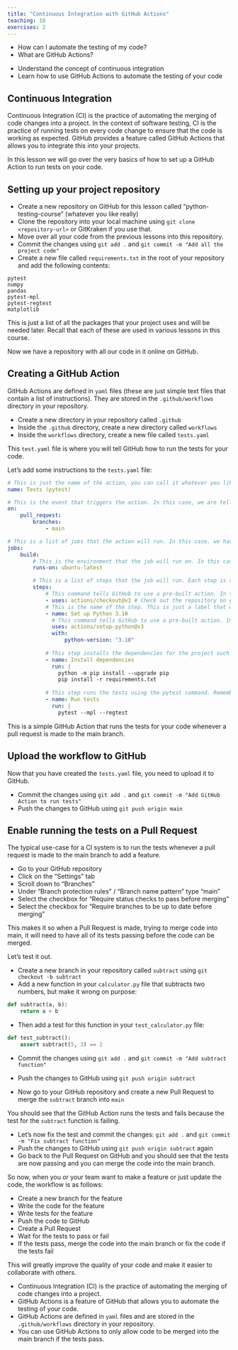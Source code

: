 ```yaml
---
title: "Continuous Integration with GitHub Actions"
teaching: 10
exercises: 2
---
```


:::::::::::::::::::::::::::::::::::::: questions 

- How can I automate the testing of my code?
- What are GitHub Actions?

::::::::::::::::::::::::::::::::::::::::::::::::

::::::::::::::::::::::::::::::::::::: objectives

- Understand the concept of continuous integration
- Learn how to use GitHub Actions to automate the testing of your code

::::::::::::::::::::::::::::::::::::::::::::::::

## Continuous Integration

Continuous Integration (CI) is the practice of automating the merging of code changes into a project.
In the context of software testing, CI is the practice of running tests on every code change to ensure that the code is working as expected.
GitHub provides a feature called GitHub Actions that allows you to integrate this into your projects.

In this lesson we will go over the very basics of how to set up a GitHub Action to run tests on your code.

## Setting up your project repository

- Create a new repository on GitHub for this lesson called "python-testing-course" (whatever you like really)
- Clone the repository into your local machine using `git clone <repository-url>` or GitKraken if you use that.
- Move over all your code from the previous lessons into this repository.
- Commit the changes using `git add .` and `git commit -m "Add all the project code"`
- Create a new file called `requirements.txt` in the root of your repository and add the following contents:

```
pytest
numpy
pandas
pytest-mpl
pytest-regtest
matplotlib
```

This is just a list of all the packages that your project uses and will be needed later.
Recall that each of these are used in various lessons in this course.


Now we have a repository with all our code in it online on GitHub.

## Creating a GitHub Action

GitHub Actions are defined in `yaml` files (these are just simple text files that contain a list of instructions). They are stored
in the `.github/workflows` directory in your repository.

- Create a new directory in your repository called `.github`
- Inside the `.github` directory, create a new directory called `workflows`
- Inside the `workflows` directory, create a new file called `tests.yaml`

This `test.yaml` file is where you will tell GitHub how to run the tests for your code.

Let's add some instructions to the `tests.yaml` file:

```yaml
# This is just the name of the action, you can call it whatever you like.
name: Tests (pytest)

# This is the event that triggers the action. In this case, we are telling GitHub to run the tests whenever a pull request is made to the main branch.
on:
    pull_request:
        branches:
            - main

# This is a list of jobs that the action will run. In this case, we have only one job called build.
jobs:
    build:
        # This is the environment that the job will run on. In this case, we are using the latest version of Ubuntu, however you can ues other operating systems like Windows or MacOS if you like!
        runs-on: ubuntu-latest

        # This is a list of steps that the job will run. Each step is a command that will be executed on the environment.
        steps:
            # This command tells GitHub to use a pre-built action. In this case, we are using the actions/checkout action to check out the repository. This just means that GitHub will use this repository's code to run the tests.
            - uses: actions/checkout@v3 # Check out the repository on github
            # This is the name of the step. This is just a label that will be displayed in the GitHub UI.
            - name: Set up Python 3.10
              # This command tells GitHub to use a pre-built action. In this case, we are using the actions/setup-python action to set up Python 3.10.
              uses: actions/setup-python@v3
              with:
                  python-version: "3.10"
            
            # This step installs the dependencies for the project such as pytest, numpy, pandas, etc using the requirements.txt file we created earlier.
            - name: Install dependencies
              run: |
                python -m pip install --upgrade pip
                pip install -r requirements.txt
                    
            # This step runs the tests using the pytest command. Remember to use the --mpl and --regtest flags to run the tests that use matplotlib and pytest-regtest.
            - name: Run tests
              run: |
                pytest --mpl --regtest
```

This is a simple GitHub Action that runs the tests for your code whenever a pull request is made to the main branch.

## Upload the workflow to GitHub

Now that you have created the `tests.yaml` file, you need to upload it to GitHub.

- Commit the changes using `git add .` and `git commit -m "Add GitHub Action to run tests"`
- Push the changes to GitHub using `git push origin main`

## Enable running the tests on a Pull Request

The typical use-case for a CI system is to run the tests whenever a pull request is made to the main branch to add a feature.

<!-- figure
![branch protection visual instruction](episodes/fig/github-branch-protection.png) -->
- Go to your GitHub repository
- Click on the "Settings" tab
- Scroll down to "Branches"
- Under "Branch protection rules" / "Branch name pattern" type "main"
- Select the checkbox for "Require status checks to pass before merging"
- Select the checkbox for "Require branches to be up to date before merging"

This makes it so when a Pull Request is made, trying to merge code into main, it will need to have all of its tests passing
before the code can be merged.

Let's test it out.

- Create a new branch in your repository called `subtract` using `git checkout -b subtract`
- Add a new function in your `calculator.py` file that subtracts two numbers, but make it wrong on purpose:

```python
def subtract(a, b):
    return a + b
```

- Then add a test for this function in your `test_calculator.py` file:

```python
def test_subtract():
    assert subtract(5, 3) == 2
```

- Commit the changes using `git add .` and `git commit -m "Add subtract function"`
- Push the changes to GitHub using `git push origin subtract`

- Now go to your GitHub repository and create a new Pull Request to merge the `subtract` branch into `main`

You should see that the GitHub Action runs the tests and fails because the test for the `subtract` function is failing.

- Let's now fix the test and commit the changes: `git add .` and `git commit -m "Fix subtract function"`
- Push the changes to GitHub using `git push origin subtract` again
- Go back to the Pull Request on GitHub and you should see that the tests are now passing and you can merge the code into the main branch.

So now, when you or your team want to make a feature or just update the code, the workflow is as follows:

- Create a new branch for the feature
- Write the code for the feature
- Write tests for the feature
- Push the code to GitHub
- Create a Pull Request
- Wait for the tests to pass or fail
- If the tests pass, merge the code into the main branch or fix the code if the tests fail

This will greatly improve the quality of your code and make it easier to collaborate with others.

::::::::::::::::::::::::::::::::::::: keypoints 

- Continuous Integration (CI) is the practice of automating the merging of code changes into a project.
- GitHub Actions is a feature of GitHub that allows you to automate the testing of your code.
- GitHub Actions are defined in `yaml` files and are stored in the `.github/workflows` directory in your repository.
- You can use GitHub Actions to only allow code to be merged into the main branch if the tests pass.

::::::::::::::::::::::::::::::::::::::::::::::::

